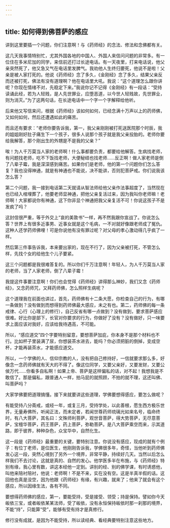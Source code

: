 ```yaml
---
---
---
```

title: 如何得到佛菩萨的感应
---




讲到这里要插一个问题，你们注意啊！与《药师经》的念法、修法和念佛都有关。

这几天我事情特别忙，尤其外国各地的中国人、外国人来信问问题的非常多。有一位住在多米尼加的同学，来信前还打过长途电话。有一天夜里，打来电话说，他父亲突然死了，他又急又气在电话里发脾气。我劝他人生终归要死，他说不是啦！父亲是被人家打死的。他说《药师经》念了多久，《金刚经》念了多久，结果父亲反而还被打死，佛法有没有道理啊？他在电话里大吼。我说：“这个道理怎么跟你讲呢？你现在情绪不对，先稳定下来。”我说你记不记得《金刚经》有一段话：“受持读诵此经，若为人轻贱，是人先世罪业，应堕恶道，以今世人轻贱故，先世罪业，则为消灭。”为了这两句话，在长途电话中一个字一个字解释给他听。

后来他又写信来问，根据《药师经》该如何如何，已经念满十万声以上的药师佛，又如何如何，然后还遭遇如此的痛苦。

而且还有要求：“老师你要告诉我，第一，我父亲刚刚被打死送医院那个时辰，我的姐姐刚好肚子痛生下一个孩子，很多人说那个孩子就是我父亲投胎的。老师你要给我解答，那个刚出生的外甥是不是我的父亲？”

唉！为人千万莫当人家的老师啊！什么事都要负责，都要给他解答。生病找老师，有问题找老师，吃不下饭找老师，大便秘结也找老师……反正啊！做人家老师是倒了八辈子霉，我是深深感到痛苦。如果你们是老师，他的第一个问题你们怎么答复？我也没得神通，就是有神通也不能说，决不能讲，否则犯菩萨戒。你们说我该怎么答？

第二个问题，我一接到电话第二天就请从智法师给他父亲作法事超度了，当然现在也已经入棺埋葬了，他要老师显神通，把他父亲复活过来，因为我叫你老师嘛！老师啊！大家都说你有神通，这下你非显个神通把我父亲复活不可！你说这孩子不是发疯了吗？

这封信很严重，等于外交上“哀的美敦书”一样，再不然我跟你宣战了。你说怎么答？世界上有很多近事男、近事女就是这个毛病，一不对就好像跟老师成了冤仇。这种人还学药师佛哩！可是你说他有没有罪过呢？对父母的孝心激动得几乎疯了一样。

然后第三件事告诉我，本来要出家的，现在不行了，因为父亲被打死，不管怎么样，先找个女的给他生个儿子要紧。

这三个问题都是我很难答复的。所以你们千万注意啊！年轻人，为人千万莫当人家的老师，当了人家老师，倒了八辈子霉！

我提这件事要注意啊！你们也会觉得《药师经》讲得那么神妙，我们又念《药师经》，又念药师咒，又拜药师佛，怎么照样生病呢？

这个道理我在前面也讲过，首先，药师佛有十二条大愿，你检查自己的行为，有哪一条做到？没有做到而想得到药师佛最大感应，未之有也。第二，药师佛的每一条戒律、心行（心理上的修行），自己反省有哪一点做到？没有做到，要求菩萨感应很难。好比你是部下，长官对你要求的行为，你做好了没有？没有做好，只一味要求上面应该对我好，应该给我待遇高，不可能。

所以，“感应道交”四个字要特别留意，要想菩萨加庇，你本身不是那个材料也不行。比如杯子里装满了尿，你想装茶水进去，能吗？你必须把脏的倒掉，变成空杯，才能再装茶水，才能感应道交。

所以，一个学佛的人、信仰宗教的人，没有把自己修持好，一信就要求那么多，好像念一念药师佛就有天大的不得了。像这位同学，又要父亲好，又要发财，又要公侯万代……你看多自私啊！如果上帝、菩萨是这样偏私的话，对不起！我想我是不敢信了。那是偏私，跟普通人一样，拍马屁的就照顾，不拍的就不理，这还叫佛、叫菩萨吗？

大家学佛要把道理搞懂。接下来就要讲这些道理，学佛要想得感应，要怎么做呢？


有能受持八分斋戒，或经一年，或复三月，受持学处，以此善根，愿生西方极乐世界，无量寿佛所，听闻正法，而未定者，若闻世尊药师琉璃光如来名号，临命终时，有八大菩萨，其名曰：文殊师利菩萨，观世音菩萨，得大势菩萨，无尽意菩萨，宝檀华菩萨，药王菩萨，药上菩萨，弥勒菩萨。是八大菩萨乘空而来，示其道路，即于彼界，种种杂色，众宝华中，自然化生。


这一段是《药师经》最重要的关键，要特别注意。你说没有感应，现成的就有个例子：有位丁老师，是位医生，他刚刚告诉我，学佛很多年，奇怪，当他听到药师佛发心这一段，突然心境到了另外一个境界，非常平静，持续好几天。当然以后怎么样我们不去讨论，这就是真的、自然的发心。他学医多半在布施，与《药师经》特别有缘，我心里有数，讲这本经他一定到。讲别的经、别的佛学课，有时诱惑他，叫他来陪衬陪衬，他说：老师啊！不是不来，实在没有空。这是半真半假的话。这回他也真是没空，因为他跟《药师经》有缘，有兴趣，就来了；他来了就会有这个感应，所以因缘生法，各有不同。

要想得药师佛的感应，第一，要能受持，受是接受、领受；持是保持。譬如你今天皈依三宝，或者皈依某某法师，受了皈依，没有永恒保持皈依时那一刹那的境界，不能“持”，只能算“受”，能够有受有持才是真修行。

修行没有成就，是因为不能受持，所以读经典、看经典要特别注意这些地方。
